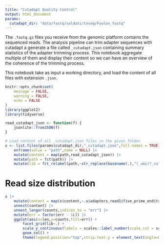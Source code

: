 ```yaml
---
title: "Cutadapt Quality Control"
output: html_document
params:
  cutadapt_dir: "data/fastq/soldati/tnseq/Foulon_fastq"
---
```


The `.fastq.gz` files you receive from the genomic platform contains the sequenced reads.
The analysis pipeline can trim adapter sequences with cutadapt a generate a file called `_cutadapt.json` containing summary statistics of the adapter trimming process. This notebook aggregate multiple of them and display their content so we can have an overview of the coherence of the trimming process.

This notebook take as input a working directory, and load the content of all files with extension `.json`.



```r
knitr::opts_chunk$set(
	message = FALSE,
	warning = FALSE,
	echo = FALSE
)
library(ggplot2)
library(tidyverse)

read_cutadapt_json <- function(f) {
	jsonlite::fromJSON(f)
}
```


```r
# Load content of all _cutadapt.json files in the given folder
x <- list.files(params$cutadapt_dir,"_cutadapt.json",full.names = TRUE) |>
	enframe(value = "path",name = NULL) |>
	mutate(content = map(path,read_cutadapt_json)) |> 
	mutate(path = fct(path)) |>
	mutate(lib = fct_relabel(path,~str_replace(basename(.),"(_umi)?_cutadapt.json$","")))
```


# Read size distribution
```r
x |>
	mutate(content = map(x$content,~.x$adapters_read1$five_prime_end$trimmed_lengths[[1]])) |>
	unnest(content) |>
	unnest_longer(counts,indices_to = "err") |>
	mutate(err = factor(err - 1L)) |>
	ggplot(aes(x=len,y=counts,fill=err)) + 
		facet_grid(lib~.) +
		scale_y_continuous(labels = scales::label_number(scale_cut = scales::cut_short_scale())) +
		geom_col() + 
		theme(legend.position="top",strip.text.y = element_text(angle=0))
```









